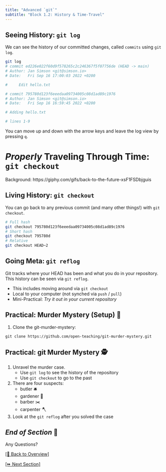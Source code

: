 ```yaml
---
title: "Advanced `git`"
subtitle: "Block 1.2: History & Time-Travel"
---
```


## Seeing History: `git log`

We can see the history of our committed changes, called `commits` using `git log`.

```bash
git log
# commit ed226e022f60d9f578265c2c246367f5f07756de (HEAD -> main)
# Author: Jan Simson <git@simson.io>
# Date:   Fri Sep 16 17:00:03 2022 +0200

#     Edit hello.txt

# commit 795780d123f6eeedaa09734005c08d1ad89c1976
# Author: Jan Simson <git@simson.io>
# Date:   Fri Sep 16 16:59:45 2022 +0200

# Adding hello.txt

# lines 1-9
```

You can move up and down with the arrow keys and leave the log view by pressing `q`.

# *Properly* Traveling Through Time: <br> `git checkout`  {background-color="black" background-opacity="0.5" background-image="images/backgrounds/back-to-the-future-travel.gif"}

::: attribution
Background: https://giphy.com/gifs/back-to-the-future-xsF1FSDbjguis
:::

## Living History: `git checkout`

You can go back to any previous commit (and many other things!) with `git checkout`.

```bash
# Full hash
git checkout 795780d123f6eeedaa09734005c08d1ad89c1976
# Short hash
git checkout 795780d
# Relative
git checkout HEAD~2
```

## Going Meta: `git reflog`

Git tracks where your HEAD has been and what you do in your repository. This history can be seen via `git reflog`.

- This includes moving around via `git checkout`
- Local to your computer (not synched via `push` / `pull`)
- Mini-Practical: *Try it out in your current repository*

## Practical: Murder Mystery (Setup) 👮 {background-color="black"  background-opacity="0.3" background-image="images/backgrounds/murder-mystery.jpg"}

::: {.nonincremental}

1. Clone the git-murder-mystery:

:::

`git clone https://github.com/open-teaching/git-murder-mystery.git`

## Practical: git Murder Mystery 🕵️ {background-color="black"  background-opacity="0.3" background-image="images/backgrounds/murder-mystery.jpg"}

1. Unravel the murder case.
   - Use `git log` to see the history of the repository
   - Use `git checkout` to go to the past
2. There are four suspects:
   - butler 🛎️
   - gardener 🌳
   - barber ✂️
   - carpenter 🪓
3. Look at the `git reflog` after you solved the case

## *End of Section* 🎉 {background-color="black"}

:::{.r-fit-text}
Any Questions?
:::

[[🏡 Back to Overview]](./index.html)

[[⏩️ Next Section]](./1.3-branches_merging.html) 
